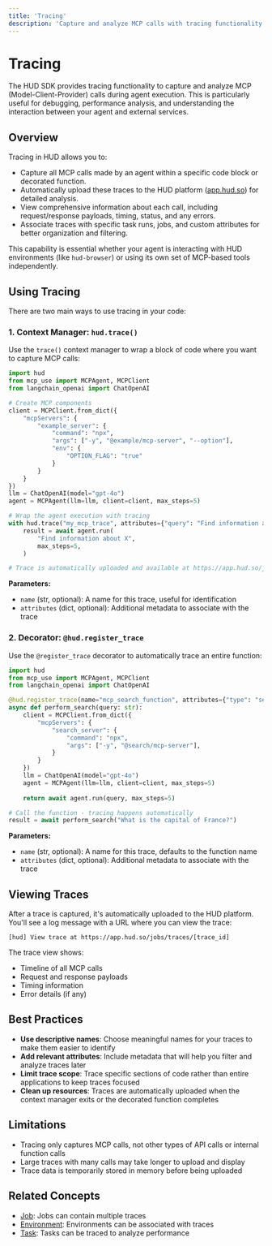 ```yaml
---
title: 'Tracing'
description: 'Capture and analyze MCP calls with tracing functionality'
---
```


# Tracing

The HUD SDK provides tracing functionality to capture and analyze MCP (Model-Client-Provider) calls during agent execution. This is particularly useful for debugging, performance analysis, and understanding the interaction between your agent and external services.

## Overview

Tracing in HUD allows you to:

-   Capture all MCP calls made by an agent within a specific code block or decorated function.
-   Automatically upload these traces to the HUD platform ([app.hud.so](https://app.hud.so)) for detailed analysis.
-   View comprehensive information about each call, including request/response payloads, timing, status, and any errors.
-   Associate traces with specific task runs, jobs, and custom attributes for better organization and filtering.

This capability is essential whether your agent is interacting with HUD environments (like `hud-browser`) or using its own set of MCP-based tools independently.

## Using Tracing

There are two main ways to use tracing in your code:

### 1. Context Manager: `hud.trace()`

Use the `trace()` context manager to wrap a block of code where you want to capture MCP calls:

```python
import hud
from mcp_use import MCPAgent, MCPClient
from langchain_openai import ChatOpenAI

# Create MCP components
client = MCPClient.from_dict({
    "mcpServers": {
        "example_server": {
            "command": "npx",
            "args": ["-y", "@example/mcp-server", "--option"],
            "env": {
                "OPTION_FLAG": "true"
            }
        }
    }
})
llm = ChatOpenAI(model="gpt-4o")
agent = MCPAgent(llm=llm, client=client, max_steps=5)

# Wrap the agent execution with tracing
with hud.trace("my_mcp_trace", attributes={"query": "Find information about X"}):
    result = await agent.run(
        "Find information about X",
        max_steps=5,
    )

# Trace is automatically uploaded and available at https://app.hud.so/jobs/traces/[id]
```

**Parameters:**

- `name` (str, optional): A name for this trace, useful for identification
- `attributes` (dict, optional): Additional metadata to associate with the trace

### 2. Decorator: `@hud.register_trace`

Use the `@register_trace` decorator to automatically trace an entire function:

```python
import hud
from mcp_use import MCPAgent, MCPClient
from langchain_openai import ChatOpenAI

@hud.register_trace(name="mcp_search_function", attributes={"type": "search"})
async def perform_search(query: str):
    client = MCPClient.from_dict({
        "mcpServers": {
            "search_server": {
                "command": "npx",
                "args": ["-y", "@search/mcp-server"],
            }
        }
    })
    llm = ChatOpenAI(model="gpt-4o")
    agent = MCPAgent(llm=llm, client=client, max_steps=5)
    
    return await agent.run(query, max_steps=5)

# Call the function - tracing happens automatically
result = await perform_search("What is the capital of France?")
```

**Parameters:**

- `name` (str, optional): A name for this trace, defaults to the function name
- `attributes` (dict, optional): Additional metadata to associate with the trace

## Viewing Traces

After a trace is captured, it's automatically uploaded to the HUD platform. You'll see a log message with a URL where you can view the trace:

```
[hud] View trace at https://app.hud.so/jobs/traces/[trace_id]
```

The trace view shows:

- Timeline of all MCP calls
- Request and response payloads
- Timing information
- Error details (if any)

## Best Practices

- **Use descriptive names**: Choose meaningful names for your traces to make them easier to identify
- **Add relevant attributes**: Include metadata that will help you filter and analyze traces later
- **Limit trace scope**: Trace specific sections of code rather than entire applications to keep traces focused
- **Clean up resources**: Traces are automatically uploaded when the context manager exits or the decorated function completes

## Limitations

- Tracing only captures MCP calls, not other types of API calls or internal function calls
- Large traces with many calls may take longer to upload and display
- Trace data is temporarily stored in memory before being uploaded

## Related Concepts

- [Job](/concepts/job): Jobs can contain multiple traces
- [Environment](/concepts/environment): Environments can be associated with traces
- [Task](/concepts/task): Tasks can be traced to analyze performance